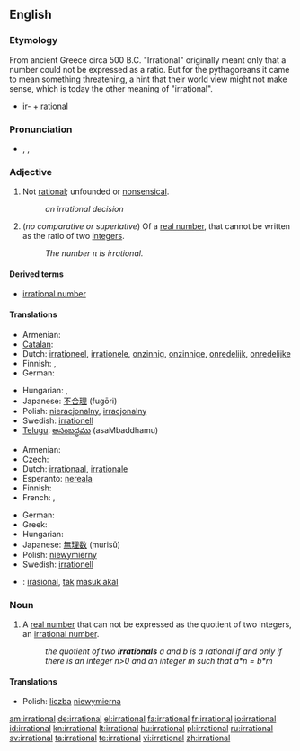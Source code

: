 ==English==

===Etymology===

From ancient Greece
circa 500 B.C.
"Irrational" originally meant only that a number could not be expressed as a ratio. But for the pythagoreans it came to mean something threatening, a hint that their world view might not make sense, which is today the other meaning of "irrational".

* [[ir-]] + [[rational]]

===Pronunciation===
* {{enPR|ĭră'sh(ə)nəl}}, {{IPA|/ɪˈræʃ.(ə.)nəl/}}, {{SAMPA|/I"r{S.(@.)n@l/}}

===Adjective===
{{en-adj}}

# Not [[rational]]; unfounded or [[nonsensical]].
#: ''an irrational decision''
# {{mathematics}} (''no comparative or superlative'') Of a [[real number]], that cannot be written as the ratio of two [[integer]]s.
#: ''The number &pi; is irrational.''

====Derived terms====
* [[irrational number]]

====Translations====
{{trans-top|unfounded or nonsensical}}
* Armenian: {{t-|hy|իռացիոնալ|tr=iṙac’ional|xs=Armenian}}
* [[Catalan]]: {{t+|ca|bèstia}}
* Dutch: [[irrationeel]], [[irrationele]], [[onzinnig]], [[onzinnige]], [[onredelijk]], [[onredelijke]]
* Finnish: {{t-|fi|epälooginen}}, {{t-|fi|irrationaalinen}}
* German: {{t+|de|irrational}}
{{trans-mid}}
* Hungarian: {{t|hu|ésszerűtlen}},  {{t|hu|irracionális}}
* Japanese: [[不合理]] (fugōri)
* Polish: [[nieracjonalny]], [[irracjonalny]] {{m}}
* Swedish: [[irrationell]]
* [[Telugu]]: [[అసంబద్ధము]] (asaMbaddhamu)
{{trans-bottom}}

{{trans-top|mathematics: of a number}}
* Armenian: {{t-|hy|իռացիոնալ|tr=iṙac’ional|xs=Armenian}}
* Czech: {{t-|cs|iracionální}}
* Dutch: [[irrationaal]], [[irrationale]]
* Esperanto: [[nereala]]
* Finnish: {{t-|fi|irrationaalinen}}
* French: {{t+|fr|irrationnel|m}}, {{t+|fr|irrationnelle|f}}
{{trans-mid}}
* German: {{t+|de|irrational}}
* Greek: {{t+|el|άρρητος|sc=Grek}}
* Hungarian: {{t|hu|irracionális}}
* Japanese: [[無理数]] (murisū)
* Polish: [[niewymierny]] {{m}}
* Swedish: [[irrationell]]
{{trans-bottom}}

{{checktrans-top}}
* {{ttbc|Indonesian}}: [[irasional]], [[tak]] [[masuk akal]]
{{trans-bottom}}

===Noun===
{{en-noun}}

# A [[real number]] that can not be expressed as the quotient of two integers, an [[irrational number]].
#: ''the quotient of two '''irrationals''' a and b is a rational if and only if there is an integer n>0 and an integer m such that a*n = b*m''

====Translations====
{{trans-top|translations}}
* Polish: [[liczba]] [[niewymierna]] {{f}}
{{trans-mid}}
{{trans-bottom}}

[[am:irrational]]
[[de:irrational]]
[[el:irrational]]
[[fa:irrational]]
[[fr:irrational]]
[[io:irrational]]
[[id:irrational]]
[[kn:irrational]]
[[lt:irrational]]
[[hu:irrational]]
[[pl:irrational]]
[[ru:irrational]]
[[sv:irrational]]
[[ta:irrational]]
[[te:irrational]]
[[vi:irrational]]
[[zh:irrational]]